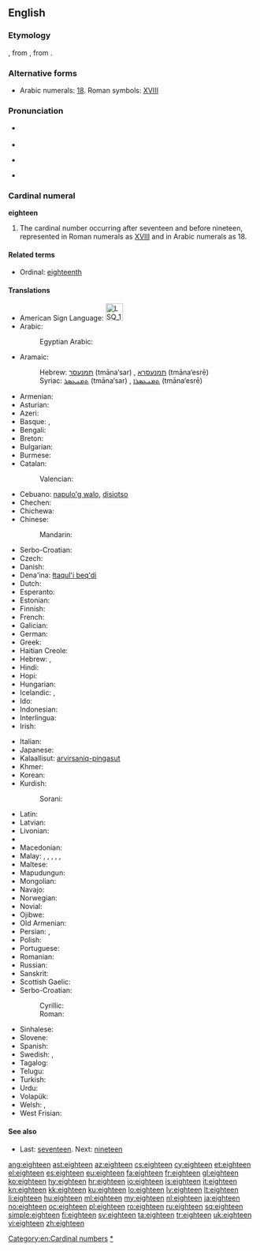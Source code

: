 ==English==

===Etymology===
{{etyl|enm}}, from {{etyl|ang}} {{term|eahtatiene|eahtatīene|lang=ang}}, from {{etyl|gem-pro|en}} {{recons|ahtōutehun|lang=gem-pro}}.

===Alternative forms===
* Arabic numerals: [[18]]. Roman symbols: [[XVIII]]

===Pronunciation===
* {{qualifier|next word stressed near the first syllable}}
*: {{a|UK|US}} {{IPA|/ˈeɪ.tiːn/}}
* {{audio|en-us-eighteen.ogg|Audio (US)}}
* {{qualifier|next word stressed after the first syllable}}
*: {{a|UK|US}} {{IPA|/ˌeɪˈtiːn/}}
* {{rhymes|iːn}}

===Cardinal numeral===
'''eighteen'''

# The cardinal number occurring after seventeen and before nineteen, represented in Roman numerals as [[XVIII]] and in Arabic numerals as 18.

====Related terms====
* Ordinal: [[eighteenth]]

====Translations====
{{rfc-tsort|duplicate language: Serbo-Croatian}}
{{trans-top|cardinal number}}
* American Sign Language: [[Image:LSQ 18.jpg|35px]]
* Arabic: {{t-|ar|ثمانية عشر|tr=θamāniyaʈ ʕášar}}
*: Egyptian Arabic: {{tø|arz|تمنتاشر|tr=tamantaashar|sc=Arab}}
* Aramaic:
*: Hebrew: [[תמנעסר]] (tmāna‘sar) {{m}}, [[תמנעסרא]] (tmāna‘esrē) {{f}}
*: Syriac: [[ܬܡܢܥܣܪ]] (tmāna‘sar) {{m}}, [[ܬܡܢܥܣܪܐ]] (tmāna‘esrē) {{f}}
* Armenian: {{t+|hy|տասնութ|tr=tasnut'}}
* Asturian: {{t+|ast|dieciocho}}
* Azeri: {{t+|az|on səkkiz}}
* Basque: {{t+|eu|hemezortzi}}, {{t+|eu|hamazortzi}}
* Bengali: {{t-|bn|আঠারো|tr=aţharo}}
* Breton: {{t+|br|triwec'h}}
* Bulgarian: {{t-|bg|осемнадесет}}
* Burmese: {{t-|my|ဆယ့်ရှစ်|tr=hsè.shit|sc=Mymr}}
* Catalan: {{t+|ca|divuit}}
*: Valencian: {{t-|ca|dihuit}}
* Cebuano: [[napulo'g walo]], [[disiotso]]
* Chechen: {{tø|ce|берхIитта|tr=berhitta}}
* Chichewa: {{tø|ny|khumi n'zisanu n'zitatu}}
* Chinese:
*: Mandarin: {{t|cmn|十八|tr=shíbā}}
* Serbo-Croatian: {{t-|sh|osamnaest}}
* Czech: {{t+|cs|osmnáct}}
* Danish: {{t+|da|atten}}
* Dena'ina: [[łtaqul'i beq'di]]
* Dutch: {{t+|nl|achttien|f}}
* Esperanto: {{t-|eo|dek ok}}
* Estonian: {{t+|et|kaheksateist}}
* Finnish: {{t+|fi|kahdeksantoista}}
* French: {{t+|fr|dix-huit|m}}
* Galician: {{t+|gl|dezaoito}}
* German: {{t+|de|achtzehn}}
* Greek: {{t+|el|δεκαοκτώ|tr=dekaoktó}}
* Haitian Creole: {{tø|ht|dizuit}}
* Hebrew: {{t-|he|שמונה עשרה|alt=שְׁמוֹנֶה־עֶשְׂרֵה|tr=shmone esre|f}} {{qualifier|used in counting}}, {{t-|he|שמונה עשר|alt=שְׁמוֹנָה־עָשָׂר|tr=shmona asar|m}}
* Hindi: {{t+|hi|अठारह|tr=aṭhārah}}
* Hopi: {{tø|hop|pakwt niikyang nanalt siikya’ta}}
* Hungarian: {{t+|hu|tizennyolc}}
* Icelandic: {{t+|is|átján}}, {{t-|is|áttján}} {{qualifier|archaic}}
* Ido: {{t+|io|dek ed ok}}
* Indonesian: {{t-|id|delapan belas}}
* Interlingua: {{t-|ia|dece-octo}}
* Irish: {{t+|ga|ocht déag}}
{{trans-mid}}
* Italian: {{t+|it|diciotto}}
* Japanese: {{t+|ja|十八|tr=jū-hachi}}
* Kalaallisut: [[arvirsaniq-pingasut]]
* Khmer: {{t-|km|ដប់ប្រាំបី|tr=dop pram bei}}
* Korean: {{t+|ko|열여덟|tr=yeolyeodeol}}
* Kurdish:
*: Sorani: {{t|ku|هه‌ژده‌}}
* Latin: {{t+|la|duodeviginti|alt=duodēvīgintī}}
* Latvian: {{t+|lv|astoņpadsmit}}
* Livonian: {{tø|liv|kōdõkstuoistõn}}
* {{trreq|lb}}
* Macedonian: {{t-|mk|осумнаесет|tr=osumnáeset}}
* Malay: {{t-|ms|lapan belas}}, {{t-|ms|delapan belas}}, {{t-|ms|sepuluh lapan}}, {{t-|ms|sepuluh delapan}}, {{t-|ms|satu puluh lapan}}, {{t-|ms|satu puluh delapan}}
* Maltese: {{t-|mt|tmintax}}
* Mapudungun: {{tø|arn|maripura}}
* Mongolian: {{t-|mn|арван найм‎|sc=Cyrl}}
* Navajo: {{tø|nv|tseebíítsʼáadah}}
* Norwegian: {{t+|no|atten}}
* Novial: {{tø|nov|dek-ot}}
* Ojibwe: {{tø|oj|ashi-nishwaaswi}}
* Old Armenian: {{tø|xcl|ութեւտասն|tr=utʿewtasn|sc=Armn}}
* Persian: {{t+|fa|هجده|tr=hejdah}}, {{t+|fa|هیجده|tr=hijdah}}
* Polish: {{t+|pl|osiemnaście|p}}
* Portuguese: {{t+|pt|dezoito}}
* Romanian: {{t+|ro|optsprezece}}
* Russian: {{t+|ru|восемнадцать|tr=vosemnádtsat’}}
* Sanskrit: {{t-|sa|अष्टादशन्|tr=aṣṭādaśan|sc=Deva}}
* Scottish Gaelic: {{t-|gd|ochd}} {{t-|gd|deug}}
* Serbo-Croatian:
*: Cyrillic: {{t-|sh|осамнаест}}
*: Roman: {{t-|sh|osamnaest}}
* Sinhalese: {{t-|si|දහඅට|tr=dhahaata}}
* Slovene: {{t+|sl|osemnajst}}
* Spanish: {{t+|es|dieciocho}}
* Swedish: {{t+|sv|arton}}, {{t+|sv|aderton}} {{qualifier|obsolete, Finnish Swedish}}
* Tagalog: {{t-|tl|labingwalo}}
* Telugu: {{t+|te|పద్దెనిమిది}}
* Turkish: {{t+|tr|on sekiz}}
* Urdu: {{t+|ur|اٹھارہ|tr=aṭhārah}}
* Volapük: {{t-|vo|degjöl}}
* Welsh: {{t+|cy|deunaw}} {{qualifier|vigesimal, traditional}}, {{t+|cy|un deg wyth}} {{qualifier|decimal}}
* West Frisian: {{t+|fy|achttjin}}
{{trans-bottom}}

====See also====
* Last: [[seventeen]]. Next: [[nineteen]]

[[Category:en:Cardinal numbers]]
[[Category:en:Eighteen|*]]

[[ang:eighteen]]
[[ast:eighteen]]
[[az:eighteen]]
[[cs:eighteen]]
[[cy:eighteen]]
[[et:eighteen]]
[[el:eighteen]]
[[es:eighteen]]
[[eu:eighteen]]
[[fa:eighteen]]
[[fr:eighteen]]
[[gl:eighteen]]
[[ko:eighteen]]
[[hy:eighteen]]
[[hr:eighteen]]
[[io:eighteen]]
[[is:eighteen]]
[[it:eighteen]]
[[kn:eighteen]]
[[kk:eighteen]]
[[ku:eighteen]]
[[lo:eighteen]]
[[lv:eighteen]]
[[lt:eighteen]]
[[li:eighteen]]
[[hu:eighteen]]
[[ml:eighteen]]
[[my:eighteen]]
[[nl:eighteen]]
[[ja:eighteen]]
[[no:eighteen]]
[[oc:eighteen]]
[[pl:eighteen]]
[[ro:eighteen]]
[[ru:eighteen]]
[[sq:eighteen]]
[[simple:eighteen]]
[[fi:eighteen]]
[[sv:eighteen]]
[[ta:eighteen]]
[[tr:eighteen]]
[[uk:eighteen]]
[[vi:eighteen]]
[[zh:eighteen]]